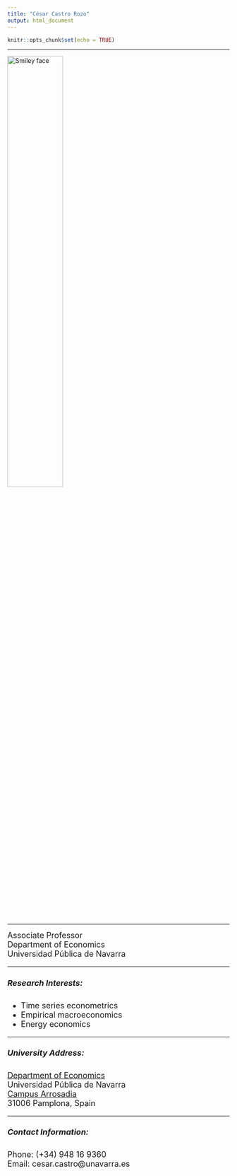 ```yaml
---
title: "César Castro Rozo"
output: html_document
---
```


```r
knitr::opts_chunk$set(echo = TRUE)
```

****

<!-- > ![](CesarFlorencia.jpg)\ -->
 <img src="Foto2021.jpg" alt="Smiley face" style="width:50%;"> 

***

<font size="4">
Associate Professor\
Department of Economics\
Universidad Pública de Navarra

****


##### Research Interests:

<ul>
<li>Time series econometrics</li>
<li>Empirical macroeconomics</li>
<li>Energy economics</li>
</ul>

****

##### University Address:
<!-- <figure> -->
<!--   <p><img src="upna.gif" -->
<!--     width="136" height="200" -->
<!--     alt="Eiffel tower"> -->
<!-- </figure> -->

[Department of Economics](https://www.unavarra.es/sites/centrosydepartamentos/economia.html)\
Universidad Pública de Navarra\
[Campus Arrosadia](https://www.google.com/maps/place/Parking+UPNA+-+Universidad+Publica+de+Navarra/@42.8006567,-1.6370705,405m/data=!3m1!1e3!4m12!1m6!3m5!1s0x0:0xd9a9e86617c6be7b!2sUPNA!8m2!3d42.797263!4d-1.6321518!3m4!1s0xd50924ce0daf833:0x774b0a8f81fa03a9!8m2!3d42.8005615!4d-1.6377448)\
31006 Pamplona, Spain

****

##### Contact Information:

Phone: (+34) 948 16 9360\
Email: cesar.castro@unavarra.es

<!-- * [Curriculum Vitae](#cv)\ -->
<!-- * [Research](#res) -->
<!--       + [Publications](#pub) -->
<!--       + [Work in Progress or submitted](#wps) -->
<!-- * [Projects](#pro) -->


<br>